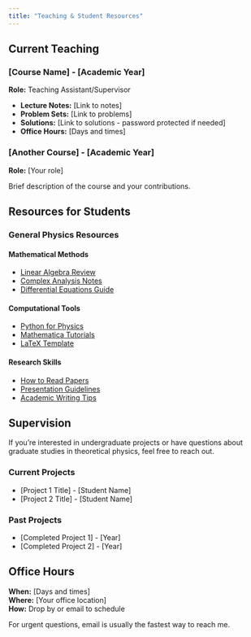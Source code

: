 ```yaml
---
title: "Teaching & Student Resources"
---
```


## Current Teaching

### [Course Name] - [Academic Year]
**Role:** Teaching Assistant/Supervisor

- **Lecture Notes:** [Link to notes]
- **Problem Sets:** [Link to problems]
- **Solutions:** [Link to solutions - password protected if needed]
- **Office Hours:** [Days and times]

### [Another Course] - [Academic Year]
**Role:** [Your role]

Brief description of the course and your contributions.

## Resources for Students

### General Physics Resources

::: {.resource-grid}

::: {.resource-item}
#### Mathematical Methods
- [Linear Algebra Review](files/linear-algebra-review.pdf)
- [Complex Analysis Notes](files/complex-analysis.pdf)
- [Differential Equations Guide](files/diff-eq-guide.pdf)
:::

::: {.resource-item}
#### Computational Tools
- [Python for Physics](files/python-physics.pdf)
- [Mathematica Tutorials](files/mathematica-guide.pdf)
- [LaTeX Template](files/latex-template.zip)
:::

::: {.resource-item}
#### Research Skills
- [How to Read Papers](files/reading-papers.pdf)
- [Presentation Guidelines](files/presentation-guide.pdf)
- [Academic Writing Tips](files/writing-tips.pdf)
:::

:::

## Supervision

If you're interested in undergraduate projects or have questions about graduate studies in theoretical physics, feel free to reach out.

### Current Projects
- [Project 1 Title] - [Student Name]
- [Project 2 Title] - [Student Name]

### Past Projects
- [Completed Project 1] - [Year]
- [Completed Project 2] - [Year]

## Office Hours

**When:** [Days and times]  
**Where:** [Your office location]  
**How:** Drop by or email to schedule

For urgent questions, email is usually the fastest way to reach me.